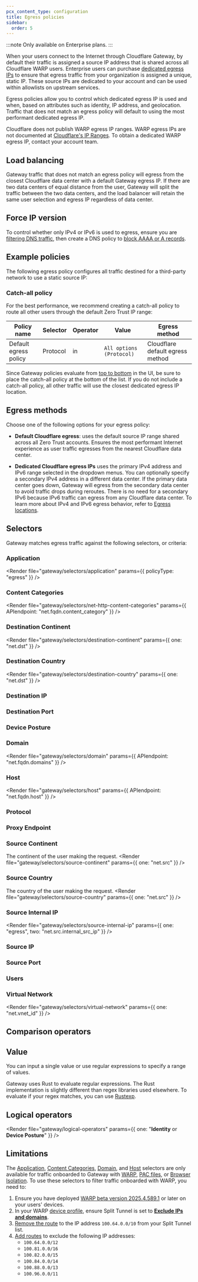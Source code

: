 ```yaml
---
pcx_content_type: configuration
title: Egress policies
sidebar:
  order: 5
---
```



:::note
Only available on Enterprise plans.
:::

When your users connect to the Internet through Cloudflare Gateway, by default their traffic is assigned a source IP address that is shared across all Cloudflare WARP users. Enterprise users can purchase [dedicated egress IPs](/cloudflare-one/policies/gateway/egress-policies/dedicated-egress-ips/) to ensure that egress traffic from your organization is assigned a unique, static IP. These source IPs are dedicated to your account and can be used within allowlists on upstream services.

Egress policies allow you to control which dedicated egress IP is used and when, based on attributes such as identity, IP address, and geolocation. Traffic that does not match an egress policy will default to using the most performant dedicated egress IP.

Cloudflare does not publish WARP egress IP ranges. WARP egress IPs are not documented at [Cloudflare's IP Ranges](https://cloudflare.com/ips). To obtain a dedicated WARP egress IP, contact your account team.

<Render file="gateway/terraform-precedence-warning" product="cloudflare-one" />

## Load balancing

Gateway traffic that does not match an egress policy will egress from the closest Cloudflare data center with a default Gateway egress IP. If there are two data centers of equal distance from the user, Gateway will split the traffic between the two data centers, and the load balancer will retain the same user selection and egress IP regardless of data center.

## Force IP version

To control whether only IPv4 or IPv6 is used to egress, ensure you are [filtering DNS traffic](/cloudflare-one/policies/gateway/initial-setup/dns/), then create a DNS policy to [block AAAA or A records](/cloudflare-one/policies/gateway/dns-policies/common-policies/#control-ip-version).

## Example policies

The following egress policy configures all traffic destined for a third-party network to use a static source IP:

<Render file="gateway/policies/egress-destination-ip" />

### Catch-all policy

For the best performance, we recommend creating a catch-all policy to route all other users through the default Zero Trust IP range:

| Policy name           | Selector | Operator | Value                    | Egress method                    |
| --------------------- | -------- | -------- | ------------------------ | -------------------------------- |
| Default egress policy | Protocol | in       | `All options (Protocol)` | Cloudflare default egress method |

Since Gateway policies evaluate from [top to bottom](/cloudflare-one/policies/gateway/order-of-enforcement/#order-of-precedence) in the UI, be sure to place the catch-all policy at the bottom of the list. If you do not include a catch-all policy, all other traffic will use the closest dedicated egress IP location.

## Egress methods

Choose one of the following options for your egress policy:

- **Default Cloudflare egress**: uses the default source IP range shared across all Zero Trust accounts. Ensures the most performant Internet experience as user traffic egresses from the nearest Cloudflare data center.

- **Dedicated Cloudflare egress IPs** uses the primary IPv4 address and IPv6 range selected in the dropdown menus. You can optionally specify a secondary IPv4 address in a different data center. If the primary data center goes down, Gateway will egress from the secondary data center to avoid traffic drops during reroutes. There is no need for a secondary IPv6 because IPv6 traffic can egress from any Cloudflare data center. To learn more about IPv4 and IPv6 egress behavior, refer to [Egress locations](/cloudflare-one/policies/gateway/egress-policies/dedicated-egress-ips/#egress-location).

## Selectors

Gateway matches egress traffic against the following selectors, or criteria:

### Application <Badge text="Beta" variant="caution"/>

<Render
	file="gateway/selectors/application"
	params={{ policyType: "egress" }}
/>

<Render file="gateway/selectors/egress-selector-limitation" />

### Content Categories <Badge text="Beta" variant="caution"/>

<Render
	file="gateway/selectors/net-http-content-categories"
	params={{ APIendpoint: "net.fqdn.content_category" }}
/>

<Render file="gateway/selectors/egress-selector-limitation" />

### Destination Continent

<Render
	file="gateway/selectors/destination-continent"
	params={{ one: "net.dst" }}
/>

### Destination Country

<Render
	file="gateway/selectors/destination-country"
	params={{ one: "net.dst" }}
/>

### Destination IP

<Render file="gateway/selectors/destination-ip" />

### Destination Port

<Render file="gateway/selectors/destination-port" />

### Device Posture

<Render file="gateway/selectors/device-posture" />

### Domain <Badge text="Beta" variant="caution"/>

<Render
	file="gateway/selectors/domain"
	params={{ APIendpoint: "net.fqdn.domains" }}
/>

<Render file="gateway/selectors/egress-selector-limitation" />

### Host <Badge text="Beta" variant="caution"/>

<Render
	file="gateway/selectors/host"
	params={{ APIendpoint: "net.fqdn.host" }}
/>

<Render file="gateway/selectors/egress-selector-limitation" />

### Protocol

<Render file="gateway/selectors/protocol" />

### Proxy Endpoint

<Render file="gateway/selectors/proxy-endpoint" />

### Source Continent

The continent of the user making the request. <Render file="gateway/selectors/source-continent" params={{ one: "net.src" }} />

### Source Country

The country of the user making the request. <Render file="gateway/selectors/source-country" params={{ one: "net.src" }} />

### Source Internal IP

<Render
	file="gateway/selectors/source-internal-ip"
	params={{ one: "egress", two: "net.src.internal_src_ip" }}
/>

### Source IP

<Render file="gateway/selectors/source-ip-net" />

### Source Port

<Render file="gateway/selectors/source-port" />

### Users

<Render file="gateway/selectors/users" />

### Virtual Network

<Render
	file="gateway/selectors/virtual-network"
	params={{ one: "net.vnet_id" }}
/>

## Comparison operators

<Render file="gateway/comparison-operators" />

## Value

You can input a single value or use regular expressions to specify a range of values.

Gateway uses Rust to evaluate regular expressions. The Rust implementation is slightly different than regex libraries used elsewhere. To evaluate if your regex matches, you can use [Rustexp](https://rustexp.lpil.uk/).

## Logical operators

<Render
	file="gateway/logical-operators"
	params={{ one: "**Identity** or **Device Posture**" }}
/>

## Limitations

The [Application](#application), [Content Categories](#content-categories), [Domain](#domain), and [Host](#host) selectors are only available for traffic onboarded to Gateway with [WARP](/cloudflare-one/connections/connect-devices/warp/), [PAC files](/cloudflare-one/connections/connect-devices/agentless/pac-files/), or [Browser Isolation](/cloudflare-one/policies/browser-isolation/). To use these selectors to filter traffic onboarded with WARP, you need to:

1. Ensure you have deployed [WARP beta version 2025.4.589.1](/cloudflare-one/connections/connect-devices/warp/download-warp/beta-releases/) or later on your users' devices.
2. In your WARP [device profile](/cloudflare-one/connections/connect-devices/warp/configure-warp/device-profiles/), ensure Split Tunnel is set to [**Exclude IPs and domains**](/cloudflare-one/connections/connect-devices/warp/configure-warp/route-traffic/split-tunnels/#change-split-tunnels-mode).
3. [Remove the route](/cloudflare-one/connections/connect-devices/warp/configure-warp/route-traffic/split-tunnels/#remove-a-route) to the IP address `100.64.0.0/10` from your Split Tunnel list.
4. [Add routes](/cloudflare-one/connections/connect-devices/warp/configure-warp/route-traffic/split-tunnels/#add-a-route) to exclude the following IP addresses:
   - `100.64.0.0/12`
   - `100.81.0.0/16`
   - `100.82.0.0/15`
   - `100.84.0.0/14`
   - `100.88.0.0/13`
   - `100.96.0.0/11`
